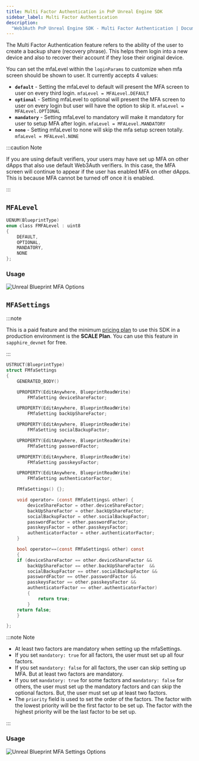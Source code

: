 ```yaml
---
title: Multi Factor Authentication in PnP Unreal Engine SDK
sidebar_label: Multi Factor Authentication
description:
  "Web3Auth PnP Unreal Engine SDK - Multi Factor Authentication | Documentation - Web3Auth"
---
```



The Multi Factor Authentication feature refers to the ability of the user to create a backup share
(recovery phrase). This helps them login into a new device and also to recover their account if they
lose their original device.

You can set the mfaLevel within the `loginParams` to customize when mfa screen should be shown to
user. It currently accepts 4 values:

- **`default`** - Setting the mfaLevel to default will present the MFA screen to user on every third
  login. `mfaLevel = MFALevel.DEFAULT`
- **`optional`** - Setting mfaLevel to optional will present the MFA screen to user on every login
  but user will have the option to skip it. `mfaLevel = MFALevel.OPTIONAL`
- **`mandatory`** - Setting mfaLevel to mandatory will make it mandatory for user to setup MFA after
  login. `mfaLevel = MFALevel.MANDATORY`
- **`none`** - Setting mfaLevel to none will skip the mfa setup screen totally.
  `mfaLevel = MFALevel.NONE`

:::caution Note

If you are using default verifiers, your users may have set up MFA on other dApps that also use
default Web3Auth verifiers. In this case, the MFA screen will continue to appear if the user has
enabled MFA on other dApps. This is because MFA cannot be turned off once it is enabled.

:::

<MFAMinimumPlan />

## `MFALevel`

```c
UENUM(BlueprintType)
enum class FMFALevel : uint8
{
	DEFAULT,
	OPTIONAL,
	MANDATORY,
	NONE
};
```

### Usage

![Unreal Blueprint MFA Options](/guides/sdk/unreal/mfa.png)

## `MFASettings`

:::note

This is a paid feature and the minimum [pricing plan](https://web3auth.io/pricing.html) to use this
SDK in a production environment is the **SCALE Plan**. You can use this feature in `sapphire_devnet`
for free.

:::

```c
USTRUCT(BlueprintType)
struct FMfaSettings
{
	GENERATED_BODY()

	UPROPERTY(EditAnywhere, BlueprintReadWrite)
    	FMfaSetting deviceShareFactor;

    UPROPERTY(EditAnywhere, BlueprintReadWrite)
    	FMfaSetting backUpShareFactor;

    UPROPERTY(EditAnywhere, BlueprintReadWrite)
        FMfaSetting socialBackupFactor;

    UPROPERTY(EditAnywhere, BlueprintReadWrite)
        FMfaSetting passwordFactor;

	UPROPERTY(EditAnywhere, BlueprintReadWrite)
		FMfaSetting passkeysFactor;

	UPROPERTY(EditAnywhere, BlueprintReadWrite)
		FMfaSetting authenticatorFactor;

	FMfaSettings() {};

	void operator= (const FMfaSettings& other) {
		deviceShareFactor = other.deviceShareFactor;
		backUpShareFactor = other.backUpShareFactor;
		socialBackupFactor = other.socialBackupFactor;
		passwordFactor = other.passwordFactor;
		passkeysFactor = other.passkeysFactor;
		authenticatorFactor = other.authenticatorFactor;
	}

	bool operator==(const FMfaSettings& other) const
    {
    if (deviceShareFactor == other.deviceShareFactor &&
	    backUpShareFactor == other.backUpShareFactor  &&
	    socialBackupFactor == other.socialBackupFactor &&
	    passwordFactor == other.passwordFactor &&
	    passkeysFactor == other.passkeysFactor &&
	    authenticatorFactor == other.authenticatorFactor)
		{
			return true;
		}
	return false;
    }

};
```

:::note Note

- At least two factors are mandatory when setting up the mfaSettings.
- If you set `mandatory: true` for all factors, the user must set up all four factors.
- If you set `mandatory: false` for all factors, the user can skip setting up MFA. But at least two
  factors are mandatory.
- If you set `mandatory: true` for some factors and `mandatory: false` for others, the user must set
  up the mandatory factors and can skip the optional factors. But, the user must set up at least two
  factors.
- The `priority` field is used to set the order of the factors. The factor with the lowest priority
  will be the first factor to be set up. The factor with the highest priority will be the last
  factor to be set up.

:::

### Usage

![Unreal Blueprint MFA Settings Options](/guides/sdk/unreal/unreal-mfa-settings.png)
